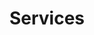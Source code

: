 ---
title: "Services"
description: "Learn how to create and use services in Restate."
icon: "box"
---